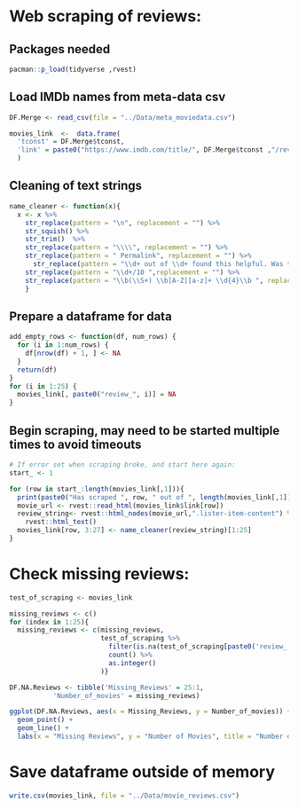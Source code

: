 
# Web scraping of reviews:
## Packages needed
```r
pacman::p_load(tidyverse ,rvest)
```

## Load IMDb names from meta-data csv
```r
DF.Merge <- read_csv(file = "../Data/meta_moviedata.csv")

movies_link  <-  data.frame(
  'tconst' = DF.Merge$tconst, 
  'link' = paste0("https://www.imdb.com/title/", DF.Merge$tconst ,"/reviews?ref_=tt_urv")
  )
```


## Cleaning of text strings
```r
name_cleaner <- function(x){
  x <- x %>%
    str_replace(pattern = "\n", replacement = "") %>%
    str_squish() %>%
    str_trim()  %>% 
    str_replace(pattern = "\\\\", replacement = "") %>%
    str_replace(pattern = " Permalink", replacement = "") %>% 
      str_replace(pattern = "\\d+ out of \\d+ found this helpful. Was this review helpful\\? Sign in to vote.", replacement =  "") %>% 
    str_replace(pattern = "\\d+/10 ",replacement = "") %>%
    str_replace(pattern = "\\b(\\S+) \\b[A-Z][a-z]+ \\d{4}\\b ", replacement = "") #Remove "username month date"
    }
```

## Prepare a dataframe for data
```r
add_empty_rows <- function(df, num_rows) {
  for (i in 1:num_rows) {
    df[nrow(df) + 1, ] <- NA
  }
  return(df)
}
for (i in 1:25) {
  movies_link[, paste0("review_", i)] = NA
}

```


## Begin scraping, may need to be started multiple times to avoid timeouts
```r
# If error set when scraping broke, and start here again:
start_ <- 1

for (row in start_:length(movies_link[,1])){
  print(paste0("Has scraped ", row, " out of ", length(movies_link[,1]), " movies: ", round((row)/length(movies_link[,1])*100, digits = 2), "%"))
  movie_url <- rvest::read_html(movies_link$link[row])
  review_string<- rvest::html_nodes(movie_url,".lister-item-content") %>%
    rvest::html_text()
  movies_link[row, 3:27] <- name_cleaner(review_string)[1:25]
}

```
# Check missing reviews:
```r
test_of_scraping <- movies_link

missing_reviews <- c()
for (index in 1:25){
  missing_reviews <- c(missing_reviews, 
                       test_of_scraping %>%
                         filter(is.na(test_of_scraping[paste0('review_', index)])) %>%
                         count() %>% 
                         as.integer()
                       )}

DF.NA.Reviews <- tibble('Missing_Reviews' = 25:1,
           'Number_of_movies' = missing_reviews)

ggplot(DF.NA.Reviews, aes(x = Missing_Reviews, y = Number_of_movies)) +
  geom_point() +
  geom_line() +
  labs(x = "Missing Reviews", y = "Number of Movies", title = "Number of Movies vs Missing Reviews")
```


# Save dataframe outside of memory
```r
write.csv(movies_link, file = "../Data/movie_reviews.csv")
```


